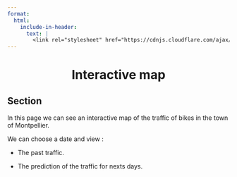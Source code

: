 ```yaml
---
format:
  html:
    include-in-header:
      text: |
        <link rel="stylesheet" href="https://cdnjs.cloudflare.com/ajax/libs/font-awesome/6.5.1/css/all.min.css">
---
```


<div style="text-align: center;">
<h1>Interactive map <i class="fas fa-video"></i></h1>
</div>

## Section

<p class = "text"> In this page we can see an interactive map of the traffic of bikes in the town of Montpellier.

We can choose a date and view :

- The past traffic.

- The prediction of the traffic for nexts days. </p>

